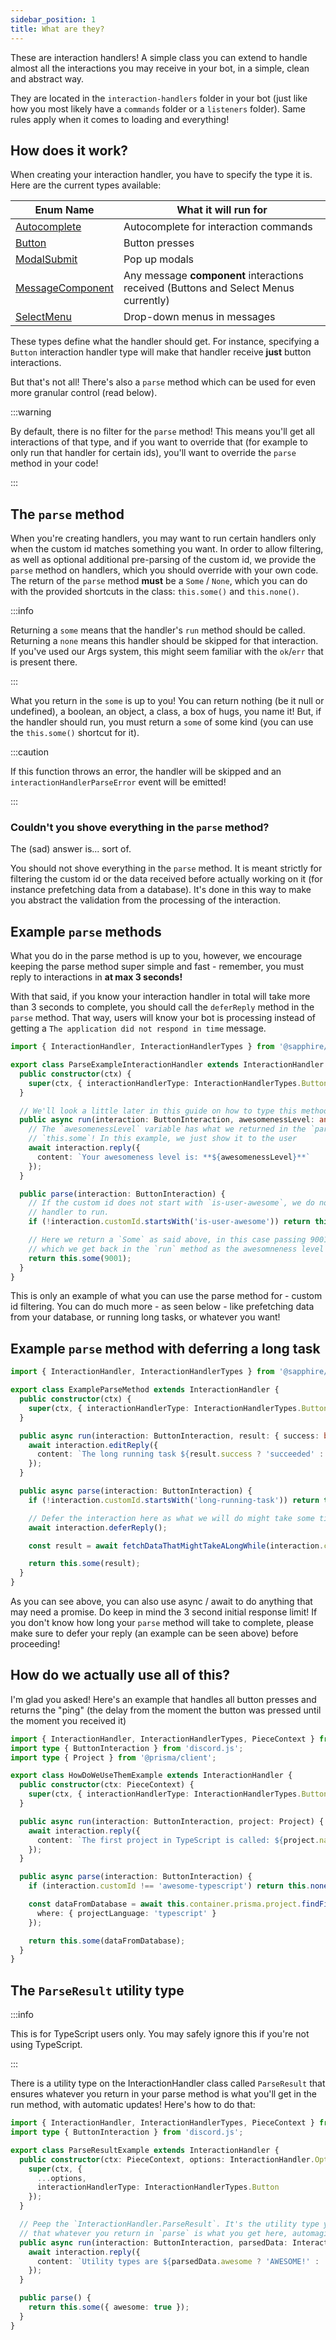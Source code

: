 ```yaml
---
sidebar_position: 1
title: What are they?
---
```


These are interaction handlers! A simple class you can extend to handle almost all the interactions you may receive in
your bot, in a simple, clean and abstract way.

They are located in the `interaction-handlers` folder in your bot (just like how you most likely have a `commands`
folder or a `listeners` folder). Same rules apply when it comes to loading and everything!

## How does it work?

When creating your interaction handler, you have to specify the type it is. Here are the current types available:

| Enum Name          | What it will run for                                                                 |
| ------------------ | ------------------------------------------------------------------------------------ |
| [Autocomplete]     | Autocomplete for interaction commands                                                |
| [Button]           | Button presses                                                                       |
| [ModalSubmit]      | Pop up modals                                                                        |
| [MessageComponent] | Any message **component** interactions received (Buttons and Select Menus currently) |
| [SelectMenu]       | Drop-down menus in messages                                                          |

These types define what the handler should get. For instance, specifying a `Button` interaction handler type will make
that handler receive **just** button interactions.

But that's not all! There's also a `parse` method which can be used for even more granular control (read below).

:::warning

By default, there is no filter for the `parse` method! This means you'll get all interactions of that type, and if you
want to override that (for example to only run that handler for certain ids), you'll want to override the `parse` method
in your code!

:::

## The `parse` method

When you're creating handlers, you may want to run certain handlers only when the custom id matches something you want.
In order to allow filtering, as well as optional additional pre-parsing of the custom id, we provide the `parse` method
on handlers, which you should override with your own code. The return of the `parse` method **must** be a `Some` /
`None`, which you can do with the provided shortcuts in the class: `this.some()` and `this.none()`.

:::info

Returning a `some` means that the handler's `run` method should be called. Returning a `none` means this handler should
be skipped for that interaction. If you've used our Args system, this might seem familiar with the `ok`/`err` that is
present there.

:::

What you return in the `some` is up to you! You can return nothing (be it null or undefined), a boolean, an object, a
class, a box of hugs, you name it! But, if the handler should run, you must return a `some` of some kind (you can use
the `this.some()` shortcut for it).

:::caution

If this function throws an error, the handler will be skipped and an `interactionHandlerParseError` event will be
emitted!

:::

### Couldn't you shove everything in the `parse` method?

The (sad) answer is... sort of.

You should not shove everything in the `parse` method. It is meant strictly for filtering the custom id or the data
received before actually working on it (for instance prefetching data from a database). It's done in this way to make
you abstract the validation from the processing of the interaction.

## Example `parse` methods

What you do in the parse method is up to you, however, we encourage keeping the parse method super simple and fast -
remember, you must reply to interactions in **at max 3 seconds!**

With that said, if you know your interaction handler in total will take more than 3 seconds to complete, you should call
the `deferReply` method in the `parse` method. That way, users will know your bot is processing instead of getting a
`The application did not respond in time` message.

```typescript ts2esm2cjs
import { InteractionHandler, InteractionHandlerTypes } from '@sapphire/framework';

export class ParseExampleInteractionHandler extends InteractionHandler {
  public constructor(ctx) {
    super(ctx, { interactionHandlerType: InteractionHandlerTypes.Button });
  }

  // We'll look a little later in this guide on how to type this method, but for now, we'll type it as any.
  public async run(interaction: ButtonInteraction, awesomenessLevel: any) {
    // The `awesomenessLevel` variable has what we returned in the `parse` method's
    // `this.some`! In this example, we just show it to the user
    await interaction.reply({
      content: `Your awesomeness level is: **${awesomenessLevel}**`
    });
  }

  public parse(interaction: ButtonInteraction) {
    // If the custom id does not start with `is-user-awesome`, we do not want this
    // handler to run.
    if (!interaction.customId.startsWith('is-user-awesome')) return this.none();

    // Here we return a `Some` as said above, in this case passing 9001 to it
    // which we get back in the `run` method as the awesomneness level
    return this.some(9001);
  }
}
```

This is only an example of what you can use the parse method for - custom id filtering. You can do much more - as seen
below - like prefetching data from your database, or running long tasks, or whatever you want!

## Example `parse` method with deferring a long task

```typescript ts2esm2cjs
import { InteractionHandler, InteractionHandlerTypes } from '@sapphire/framework';

export class ExampleParseMethod extends InteractionHandler {
  public constructor(ctx) {
    super(ctx, { interactionHandlerType: InteractionHandlerTypes.Button });
  }

  public async run(interaction: ButtonInteraction, result: { success: boolean }) {
    await interaction.editReply({
      content: `The long running task ${result.success ? 'succeeded' : 'failed'}!`
    });
  }

  public async parse(interaction: ButtonInteraction) {
    if (!interaction.customId.startsWith('long-running-task')) return this.none();

    // Defer the interaction here as what we will do might take some time
    await interaction.deferReply();

    const result = await fetchDataThatMightTakeALongWhile(interaction.customId);

    return this.some(result);
  }
}
```

As you can see above, you can also use async / await to do anything that may need a promise. Do keep in mind the 3
second initial response limit! If you don't know how long your `parse` method will take to complete, please make sure to
defer your reply (an example can be seen above) before proceeding!

## How do we actually use all of this?

I'm glad you asked! Here's an example that handles all button presses and returns the "ping" (the delay from the moment
the button was pressed until the moment you received it)

```typescript ts2esm2cjs
import { InteractionHandler, InteractionHandlerTypes, PieceContext } from '@sapphire/framework';
import type { ButtonInteraction } from 'discord.js';
import type { Project } from '@prisma/client';

export class HowDoWeUseThemExample extends InteractionHandler {
  public constructor(ctx: PieceContext) {
    super(ctx, { interactionHandlerType: InteractionHandlerTypes.Button });
  }

  public async run(interaction: ButtonInteraction, project: Project) {
    await interaction.reply({
      content: `The first project in TypeScript is called: ${project.name}`
    });
  }

  public async parse(interaction: ButtonInteraction) {
    if (interaction.customId !== 'awesome-typescript') return this.none();

    const dataFromDatabase = await this.container.prisma.project.findFirst({
      where: { projectLanguage: 'typescript' }
    });

    return this.some(dataFromDatabase);
  }
}
```

## The `ParseResult` utility type

:::info

This is for TypeScript users only. You may safely ignore this if you're not using TypeScript.

:::

There is a utility type on the InteractionHandler class called `ParseResult` that ensures whatever you return in your
parse method is what you'll get in the run method, with automatic updates! Here's how to do that:

```typescript ts2esm2cjs
import { InteractionHandler, InteractionHandlerTypes, PieceContext } from '@sapphire/framework';
import type { ButtonInteraction } from 'discord.js';

export class ParseResultExample extends InteractionHandler {
  public constructor(ctx: PieceContext, options: InteractionHandler.Options) {
    super(ctx, {
      ...options,
      interactionHandlerType: InteractionHandlerTypes.Button
    });
  }

  // Peep the `InteractionHandler.ParseResult`. It's the utility type you can use to ensure
  // that whatever you return in `parse` is what you get here, automagically! (works with Promises too!)
  public async run(interaction: ButtonInteraction, parsedData: InteractionHandler.ParseResult<this>): void {
    await interaction.reply({
      content: `Utility types are ${parsedData.awesome ? 'AWESOME!' : 'still awesome'}`
    });
  }

  public parse() {
    return this.some({ awesome: true });
  }
}
```

[autocomplete]: ./autocomplete.mdx
[button]: ./buttons.mdx
[modalsubmit]: ./modals.mdx
[messagecomponent]: ./message-components.mdx
[selectmenu]: ./select-menus.mdx
